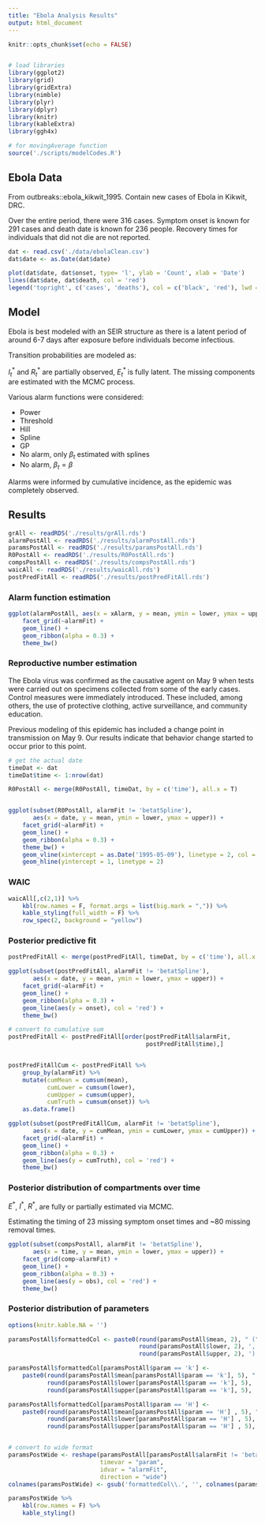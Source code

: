 ```yaml
---
title: "Ebola Analysis Results"
output: html_document
---
```


```r
knitr::opts_chunk$set(echo = FALSE)


# load libraries
library(ggplot2)
library(grid)
library(gridExtra)
library(nimble)
library(plyr)
library(dplyr)
library(knitr)
library(kableExtra)
library(ggh4x)

# for movingAverage function
source('./scripts/modelCodes.R')
```

## Ebola Data

From outbreaks::ebola_kikwit_1995. Contain new cases of Ebola in Kikwit, DRC.

Over the entire period, there were 316 cases. Symptom onset is known for 291 cases
and death date is known for 236 people. Recovery times for individuals that did not
die are not reported.

```r
dat <- read.csv('./data/ebolaClean.csv')
dat$date <- as.Date(dat$date)

plot(dat$date, dat$onset, type= 'l', ylab = 'Count', xlab = 'Date')
lines(dat$date, dat$death, col = 'red')
legend('topright', c('cases', 'deaths'), col = c('black', 'red'), lwd = 5, cex = 1.5, bty = 'n')


```

## Model

Ebola is best modeled with an SEIR structure as there is a latent period of around 6-7 days 
after exposure before individuals become infectious.


\begin{align*}
E_t^* &\sim Binom\left(S_t, \pi_t^{(SE)}\right) \\
I_t^* &\sim Binom\left(E_t, \pi^{EI}\right) \\
R_t^* &\sim Binom\left(I_t, \pi^{(IR)}\right) \\
\end{align*}

Transition probabilities are modeled as:

\begin{align*}
\pi_t^{(SE)} &= 1 - \exp\left\{\beta(1 - a_t) \frac{I_t}{N}\right\} \\
\pi^{(EI)} &= 1 - \exp\left(-\gamma_E\right) \\
\pi^{(IR)} &= 1 - \exp\left(-\gamma_I\right) \\
\end{align*}

$I_t^*$ and $R_t^*$ are partially observed, $E_t^*$ is fully latent. The missing
components are estimated with the MCMC process.

Various alarm functions were considered:

* Power
* Threshold
* Hill
* Spline
* GP
* No alarm, only $\beta_t$ estimated with splines
* No alarm, $\beta_t = \beta$

Alarms were informed by cumulative incidence, as the epidemic was completely observed.

## Results

```r
grAll <- readRDS('./results/grAll.rds')
alarmPostAll <- readRDS('./results/alarmPostAll.rds')
paramsPostAll <- readRDS('./results/paramsPostAll.rds')
R0PostAll <- readRDS('./results/R0PostAll.rds')
compsPostAll <- readRDS('./results/compsPostAll.rds')
waicAll <- readRDS('./results/waicAll.rds')
postPredFitAll <- readRDS('./results/postPredFitAll.rds')
```

### Alarm function estimation

```r
ggplot(alarmPostAll, aes(x = xAlarm, y = mean, ymin = lower, ymax = upper)) +
    facet_grid(~alarmFit) +
    geom_line() + 
    geom_ribbon(alpha = 0.3) + 
    theme_bw()
```

### Reproductive number estimation

The Ebola virus was confirmed as the causative agent on May 9 when tests were carried out on specimens collected from some of the early cases. Control measures were immediately introduced. These included, among others, the use of protective clothing, active surveillance, and community education.

Previous modeling of this epidemic has included a change point in transmission on May 9. 
Our results indicate that behavior change started to occur prior to this point.

```r

# get the actual date 
timeDat <- dat
timeDat$time <- 1:nrow(dat)

R0PostAll <- merge(R0PostAll, timeDat, by = c('time'), all.x = T)


ggplot(subset(R0PostAll, alarmFit != 'betatSpline'), 
       aes(x = date, y = mean, ymin = lower, ymax = upper)) +
    facet_grid(~alarmFit) +
    geom_line() + 
    geom_ribbon(alpha = 0.3) + 
    theme_bw() + 
    geom_vline(xintercept = as.Date('1995-05-09'), linetype = 2, col = 'red') + 
    geom_hline(yintercept = 1, linetype = 2)
```


### WAIC 

```r
waicAll[,c(2,1)] %>%
    kbl(row.names = F, format.args = list(big.mark = ",")) %>%
    kable_styling(full_width = F) %>%
    row_spec(2, background = "yellow")
```

### Posterior predictive fit

```r

postPredFitAll <- merge(postPredFitAll, timeDat, by = c('time'), all.x = T)

ggplot(subset(postPredFitAll, alarmFit != 'betatSpline'),
       aes(x = date, y = mean, ymin = lower, ymax = upper)) +
    facet_grid(~alarmFit) +
    geom_line() + 
    geom_ribbon(alpha = 0.3) + 
    geom_line(aes(y = onset), col = 'red') +
    theme_bw() 
```

```r
# convert to cumulative sum
postPredFitAll <- postPredFitAll[order(postPredFitAll$alarmFit, 
                                       postPredFitAll$time),]


postPredFitAllCum <- postPredFitAll %>%
    group_by(alarmFit) %>%
    mutate(cumMean = cumsum(mean),
           cumLower = cumsum(lower),
           cumUpper = cumsum(upper),
           cumTruth = cumsum(onset)) %>%
    as.data.frame()

ggplot(subset(postPredFitAllCum, alarmFit != 'betatSpline'), 
       aes(x = date, y = cumMean, ymin = cumLower, ymax = cumUpper)) +
    facet_grid(~alarmFit) +
    geom_line() + 
    geom_ribbon(alpha = 0.3) + 
    geom_line(aes(y = cumTruth), col = 'red') +
    theme_bw() 

```


### Posterior distribution of compartments over time

$E^*$, $I^*$, $R^*$, are fully or partially estimated via MCMC.

Estimating the timing of 23 missing symptom onset times and ~80 missing removal times.

```r
ggplot(subset(compsPostAll, alarmFit != 'betatSpline'), 
       aes(x = time, y = mean, ymin = lower, ymax = upper)) +
    facet_grid(comp~alarmFit) +
    geom_line() + 
    geom_ribbon(alpha = 0.3) + 
    geom_line(aes(y = obs), col = 'red') +
    theme_bw() 
```




### Posterior distribution of parameters

```r
options(knitr.kable.NA = '')

paramsPostAll$formattedCol <- paste0(round(paramsPostAll$mean, 2), " (",
                                     round(paramsPostAll$lower, 2), ', ',
                                     round(paramsPostAll$upper, 2), ')')

paramsPostAll$formattedCol[paramsPostAll$param == 'k'] <- 
    paste0(round(paramsPostAll$mean[paramsPostAll$param == 'k'], 5), " (",
           round(paramsPostAll$lower[paramsPostAll$param == 'k'], 5), ', ',
           round(paramsPostAll$upper[paramsPostAll$param == 'k'], 5), ')')

paramsPostAll$formattedCol[paramsPostAll$param == 'H'] <- 
    paste0(round(paramsPostAll$mean[paramsPostAll$param == 'H'] , 5), " (",
           round(paramsPostAll$lower[paramsPostAll$param == 'H'] , 5), ', ',
           round(paramsPostAll$upper[paramsPostAll$param == 'H'] , 5), ')')


# convert to wide format
paramsPostWide <- reshape(paramsPostAll[paramsPostAll$alarmFit != 'betatSpline' ,c(1,5,6)], 
                          timevar = "param",
                          idvar = "alarmFit",
                          direction = "wide")
colnames(paramsPostWide) <- gsub('formattedCol\\.', '', colnames(paramsPostWide))

paramsPostWide %>%
    kbl(row.names = F) %>%
    kable_styling()
```

